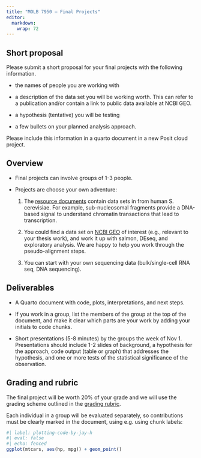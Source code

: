 ```yaml
---
title: "MOLB 7950 — Final Projects"
editor: 
  markdown: 
    wrap: 72
---
```


## Short proposal

Please submit a short proposal for your final projects with the
following information.

-   the names of people you are working with

-   a description of the data set you will be working worth. This can
    refer to a publication and/or contain a link to public data
    available at NCBI GEO.

-   a hypothesis (tentative) you will be testing

-   a few bullets on your planned analysis approach.

Please include this information in a quarto document in a new Posit
cloud project.

## Overview

-   Final projects can involve groups of 1-3 people.

-   Projects are choose your own adventure:

    1.  The [resource documents](resources/block-dna-resources.qmd)
        contain data sets in from human S. cerevisiae. For example,
        sub-nucleosomal fragments provide a DNA-based signal to
        understand chromatin transactions that lead to transcription.

    2.  You could find a data set on [NCBI
        GEO](https://www.ncbi.nlm.nih.gov/geo/) of interest (e.g.,
        relevant to your thesis work), and work it up with salmon,
        DEseq, and exploratory analysis. We are happy to help you work
        through the pseudo-alignment steps.

    3.  You can start with your own sequencing data (bulk/single-cell
        RNA seq, DNA sequencing).

## Deliverables

-   A Quarto document with code, plots, interpretations, and next steps.

-   If you work in a group, list the members of the group at the top of
    the document, and make it clear which parts are your work by adding
    your initials to code chunks.

-   Short presentations (5-8 minutes) by the groups the week of Nov 1.
    Presentations should include 1-2 slides of background, a hypothesis
    for the approach, code output (table or graph) that addresses the
    hypothesis, and one or more tests of the statistical significance of
    the observation.

## Grading and rubric

The final project will be worth 20% of your grade and we will use the
grading scheme outlined in the [grading
rubric](syllabus.qmd#problem-set-rubric).

Each individual in a group will be evaluated separately, so
contributions must be clearly marked in the document, using e.g. using
chunk labels:

```r
#| label: plotting-code-by-jay-h
#| eval: false
#| echo: fenced
ggplot(mtcars, aes(hp, mpg)) + geom_point()
```
